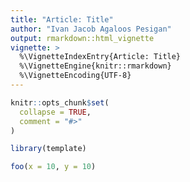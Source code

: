 ```yaml
---
title: "Article: Title"
author: "Ivan Jacob Agaloos Pesigan"
output: rmarkdown::html_vignette
vignette: >
  %\VignetteIndexEntry{Article: Title}
  %\VignetteEngine{knitr::rmarkdown}
  %\VignetteEncoding{UTF-8}
---
```


```r
knitr::opts_chunk$set(
  collapse = TRUE,
  comment = "#>"
)
```

```r
library(template)
```

```r
foo(x = 10, y = 10)
```
